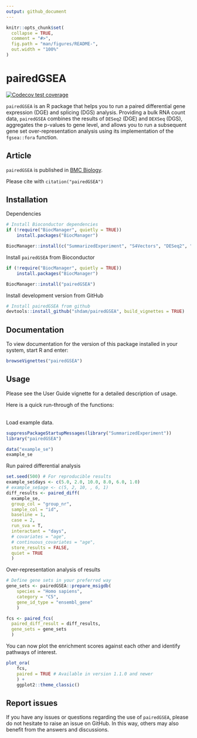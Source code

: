 ```yaml
---
output: github_document
---
```


<!-- README.md is generated from README.Rmd. Please edit that file -->

```r
knitr::opts_chunk$set(
  collapse = TRUE,
  comment = "#>",
  fig.path = "man/figures/README-",
  out.width = "100%"
)
```

# pairedGSEA

<!-- badges: start -->
[![Codecov test coverage](https://codecov.io/gh/shdam/pairedGSEA/branch/master/graph/badge.svg)](https://app.codecov.io/gh/shdam/pairedGSEA?branch=master)
<!-- badges: end -->



`pairedGSEA` is an R package that helps you to run a paired differential gene expression (DGE) and splicing (DGS) analysis.
Providing a bulk RNA count data, `pairedGSEA` combines the results of `DESeq2` (DGE) and `DEXSeq` (DGS), aggregates the p-values to gene level, and allows you to run a subsequent gene set over-representation analysis using its implementation of the `fgsea::fora` function. 


## Article

`pairedGSEA` is published in [BMC Biology](https://doi.org/10.1186/s12915-023-01724-w).

Please cite with `citation("pairedGSEA")`

## Installation

Dependencies 
``` r
# Install Bioconductor dependencies
if (!require("BiocManager", quietly = TRUE))
    install.packages("BiocManager")

BiocManager::install(c("SummarizedExperiment", "S4Vectors", "DESeq2", "DEXSeq", "fgsea", "sva", "BiocParallel"))
```

Install `pairedGSEA` from Bioconductor
```r
if (!require("BiocManager", quietly = TRUE))
    install.packages("BiocManager")

BiocManager::install("pairedGSEA")
```

Install development version from GitHub
``` r
# Install pairedGSEA from github
devtools::install_github("shdam/pairedGSEA", build_vignettes = TRUE)
```

## Documentation

To view documentation for the version of this package installed in your system, start R and enter:

```r
browseVignettes("pairedGSEA")
```



## Usage

Please see the User Guide vignette for a detailed description of usage.

Here is a quick run-through of the functions:


<br>
Load example data.
```r
suppressPackageStartupMessages(library("SummarizedExperiment"))
library("pairedGSEA")

data("example_se")
example_se
```

Run paired differential analysis

```r
set.seed(500) # For reproducible results
example_se$days <- c(5.0, 2.0, 10.0, 8.0, 6.0, 1.0)
# example_se$age <- c(5, 2, 10, , 6, 1)
diff_results <- paired_diff(
  example_se,
  group_col = "group_nr",
  sample_col = "id",
  baseline = 1,
  case = 2,
  run_sva = T,
  interactant = "days",
  # covariates = "age",
  # continuous_covariates = "age",
  store_results = FALSE,
  quiet = TRUE
  )
```

Over-representation analysis of results

```r
# Define gene sets in your preferred way
gene_sets <- pairedGSEA::prepare_msigdb(
    species = "Homo sapiens",
    category = "C5",
    gene_id_type = "ensembl_gene"
    )

fcs <- paired_fcs(
  paired_diff_result = diff_results,
  gene_sets = gene_sets
  )

```

You can now plot the enrichment scores against each other and identify pathways of interest.

```r
plot_ora(
    fcs, 
    paired = TRUE # Available in version 1.1.0 and newer
    ) +
    ggplot2::theme_classic()
```


## Report issues

If you have any issues or questions regarding the use of `pairedGSEA`, please do not hesitate to raise an issue on GitHub. In this way, others may also benefit from the answers and discussions.
